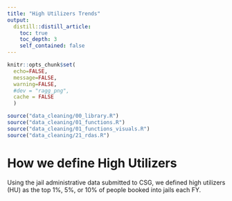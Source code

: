 ```yaml
---
title: "High Utilizers Trends"
output: 
  distill::distill_article:
    toc: true
    toc_depth: 3
    self_contained: false
---
```


```r
knitr::opts_chunk$set(
  echo=FALSE, 
  message=FALSE, 
  warning=FALSE,
  #dev = "ragg_png",
  cache = FALSE
  )

source("data_cleaning/00_library.R")
source("data_cleaning/01_functions.R")
source("data_cleaning/01_functions_visuals.R")
source("data_cleaning/21_rdas.R")
```

# How we define High Utilizers

Using the jail administrative data submitted to CSG, we defined high utilizers (HU) as the top 1%, 5%, or 10% of people booked into jails each FY.
